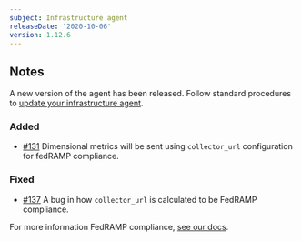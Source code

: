 ```yaml
---
subject: Infrastructure agent
releaseDate: '2020-10-06'
version: 1.12.6
---
```


## Notes

A new version of the agent has been released. Follow standard procedures to [update your infrastructure agent](https://docs.newrelic.com/docs/infrastructure/install-configure-manage-infrastructure/update-or-uninstall/update-infrastructure-agent).

### Added

* [#131](https://github.com/newrelic/infrastructure-agent/pull/131) Dimensional metrics will be sent using `collector_url` configuration for fedRAMP compliance.

### Fixed

* [#137](https://github.com/newrelic/infrastructure-agent/issues/137) A bug in how `collector_url` is calculated to be FedRAMP compliance.

For more information FedRAMP compliance, [see our docs](https://docs.newrelic.com/docs/security/security-privacy/compliance/fedramp-compliant-endpoints#infrastructure-endpoints).
